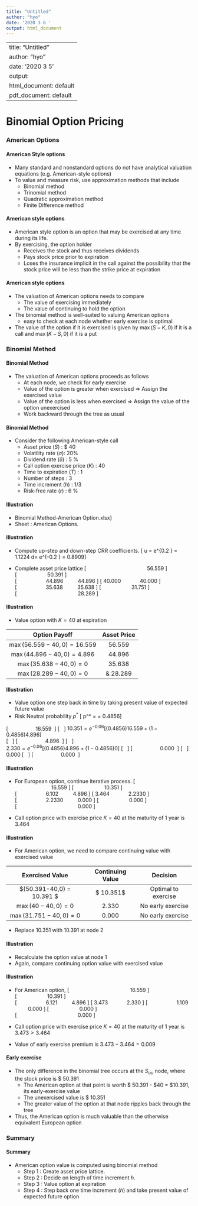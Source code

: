 ---
title: "Untitled"
author: "hyo"
date: '2020 3 6 '
output: html_document
---
---
title: "Untitled"
author: "hyo"
date: '2020 3 5 '
output:
  html_document: default
  pdf_document: default
---

# Binomial Option Pricing

### American Options

#### American Style options
* Many standard and nonstandard options do not have analytical valuation equations (e.g. American-style options)
* To value and measure risk, use approximation methods that include
  + Binomial method
  + Trinomial method
  + Quadratic approximation method
  + Finite Difference method


#### American style options
* American style option is an option that may be exercised at any time during its life.
* By exercising, the option holder
  + Receives the stock and thus receives dividends
  + Pays stock price prior to expiration
  + Loses the insurance implicit in the call against the possibility that the stock price will be less than the strike price at expiration


#### American style options
* The valuation of American options needs to compare
  + The value of exercising immediately 
  + The value of continuing to hold the option
* The binomial method is well-suited to valuing American options
  + easy to check at each node whether early exercise is optimal
* The value of the option if it is exercised is given by $\max(S-K,0)$ if it is a call and $\max(K-S,0)$ if it is a put

### Binomial Method

#### Binomial Method
* The valuation of American options proceeds as follows
  + At each node, we check for early exercise 
  + Value of the option is greater when exercised $\Rightarrow$ Assign the exercised value
  + Value of the option is less when exercised $\Rightarrow$ Assign the value of the option unexercised
  + Work backward through the tree as usual



#### Binomial Method
* Consider the following American-style call
  + Asset price ($S$) : \$ 40 
  + Volatility rate ($\sigma$): 20\% 
  + Dividend rate ($\delta$) : 5 \% 
  + Call option exercise price ($K$) : 40 
  + Time to expiration ($T$) : 1
  + Number of steps : 3 
  + Time increment ($h$) : 1/3 
  +  Risk-free rate ($r$) : 6 \% 


#### Illustration
* Binomial Method-American Option.xlsx}
* Sheet : American Options.



#### Illustration
* Compute up-step and down-step CRR coefficients.
\[ u = e^{0.2 \sqrt{1/3}} = 1.1224 \quad d=  e^{-0.2 \sqrt{1/3}} = 0.8909\]

* Complete asset price lattice
\[\ \ \ \ \ \ \ \ \ \ \ \ \ \ \ \  \ \ \ \ \ \ \ \ \ \ \ \ \ \ \ \ \ \ \ \ \ \ \ \ \ 56.559 \]
\[\ \ \ \ \ \ \ \ \ \ \ \ \ \ \ \ \ \ \ \ \ 50.391 \]   
\[\ \ \ \ \ \ \ \ \ \ \ \ \ \ \ \ \ \ \ \ 44.896 \ \ \ \ \ \ \ \ \ 44.896 \] 
\[ 40.000 \ \ \ \ \ \ \ \ \ \ \ \ 40.000  \] 
\[\ \ \ \ \ \ \ \ \ \ \ \ \ \ \ \ \ \ \ \ 35.638 \ \ \ \ \ \ \ \ \ 35.638 \]
\[\ \ \ \ \ \ \ \ \ \ \ \ \ \ \ \ \ \ \ \ \ 31.751 \]   
\[\ \ \ \ \ \ \ \ \ \ \ \ \ \ \ \ \ \ \ \ \ \ \ \ \ \ \ \  \ \ \ \ \ \ \ \ \ \ \ \ \ 28.289 \] 
    



#### Illustration
* Value option with $K = 40$ at expiration

|Option Payoff | Asset Price |
|:---:|:---:|
|$\max(56.559 - 40, 0) = 16.559$ | 56.559 |
|$\max(44.896 - 40, 0) = 4.896$ | 44.896 |
|$\max(35.638 - 40, 0) = 0$ | 35.638 |
|$\max(28.289 - 40, 0) = 0$ | & 28.289 |






#### Illustration
* Value option one step back in time by taking present value of expected future value
* Risk Neutral probability $p^*$
\[ p^* = \frac{e^{(0.06-0.05) (1/3)} - 0.8909}{1.1224-0.8909} = 0.4856\]


\[\ \ \ \ \ \ \ \ \ \ \ \ \ \ \ \ \ \  16.559 \ \]
\[ \swarrow \   \]
$10.351 = e^{-0.06} [(0.4856) 16.559  + (1-0.4856) 4.896]$  
\[ \nwarrow \   \]
\[\ \ \ \ \ \ \ \ \ \ \ \ \ \ \ \ \ \  4.896 \ \]
\[ \swarrow \   \]       
$2.330 = e^{-0.06} [(0.4856) 4.896  + (1-0.4856) 0]$
\[ \nwarrow \   \]
\[\ \ \ \ \ \ \ \ \ \ \ \ \ \ \ \ \ \  0.000 \ \]
\[ \swarrow \   \] 
$0.000$
\[ \nwarrow \   \]
\[\ \ \ \ \ \ \ \ \ \ \ \ \ \ \ \ \ \  0.000 \ \]



#### Illustration
* For European option, continue iterative process. 
\[\ \ \ \ \ \ \ \ \ \ \ \ \ \ \ \  \ \ \ \ \ \ \ \ \ \ \ \ \ \ \ \ \ \ \ \ \ \ \ \ \ 16.559 \]
\[\ \ \ \ \ \ \ \ \ \ \ \ \ \ \ \ \ \ \ \ \ 10.351 \]   
\[\ \ \ \ \ \ \ \ \ \ \ \ \ \ \ \ \ \ \ \ 6.102 \ \ \ \ \ \ \ \ \ 4.896 \] 
\[ 3.464 \ \ \ \ \ \ \ \ \ \ \ \ 2.2330  \] 
\[\ \ \ \ \ \ \ \ \ \ \ \ \ \ \ \ \ \ \ \ 2.2330 \ \ \ \ \ \ \ \ \ 0.000 \]
\[\ \ \ \ \ \ \ \ \ \ \ \ \ \ \ \ \ \ \ \ \ 0.000 \]   
\[\ \ \ \ \ \ \ \ \ \ \ \ \ \ \ \ \ \ \ \ \ \ \ \ \ \ \ \  \ \ \ \ \ \ \ \ \ \ \ \ \ 0.000 \] 

* Call option price with exercise price $K=40$ at the maturity of 1 year is $3.464$


#### Illustration
* For American option, we need to compare continuing value with exercised value 


|Exercised Value | Continuing Value | Decision |
|:---:|:---:|:---:|
|$\max(50.391-40,0) = 10.391 $ | $ 10.351$ |  Optimal to exercise|
|$\max(40-40,0) = 0$ | $2.330$ |  No early exercise|
|$\max(31.751-40,0) = 0$ | $0.000$ | No early exercise|


* Replace $10.351$ with $10.391$ at node 2


#### Illustration
* Recalculate the option value at node 1
\begin{eqnarray*}
6.121 & = &  e^{-0.06} [ (0.4856) 10.391  + (1-0.4856) 2.330 ]\\
1.109 & = &  e^{-0.06} [ (0.4856) 2.330  + (1-0.4856) 0.000 ]\\
\end{eqnarray*}
* Again, compare continuing option value with exercised value
\begin{eqnarray*}
6.121 & > & 4.896 = \max(44.896-40,0)  : \text{No early exercise}\\
1.109 & > & 0.000 = \max(35.638-40,0)  : \text{No early exercise}
\end{eqnarray*}


#### Illustration
* For American option, 
\[\ \ \ \ \ \ \ \ \ \ \ \ \ \ \ \  \ \ \ \ \ \ \ \ \ \ \ \ \ \ \ \ \ \ \ \ \ \ \ \ \ 16.559 \]
\[\ \ \ \ \ \ \ \ \ \ \ \ \ \ \ \ \ \ \ \ \ 10.391 \]   
\[\ \ \ \ \ \ \ \ \ \ \ \ \ \ \ \ \ \ \ \ 6.121 \ \ \ \ \ \ \ \ \ 4.896 \] 
\[ 3.473 \ \ \ \ \ \ \ \ \ \ \ \ 2.330  \] 
\[\ \ \ \ \ \ \ \ \ \ \ \ \ \ \ \ \ \ \ \ 1.109 \ \ \ \ \ \ \ \ \ 0.000 \]
\[\ \ \ \ \ \ \ \ \ \ \ \ \ \ \ \ \ \ \ \ \ 0.000 \]   
\[\ \ \ \ \ \ \ \ \ \ \ \ \ \ \ \ \ \ \ \ \ \ \ \ \ \ \ \  \ \ \ \ \ \ \ \ \ \ \ \ \ 0.000 \] 

* Call option price with exercise price $K=40$ at the maturity of 1 year is $3.473 > 3.464$
* Value of early exercise premium is $3.473 - 3.464 = 0.009$


#### Early exercise
* The only difference in the binomial tree occurs at the $S_{uu}$ node, where the stock price is \$ 50.391
  + The American option at that point is worth \$ 50.391 - \$40 = \$10.391, its early-exercise value
  + The unexercised value is \$ 10.351
  + The greater value of the option at that node ripples back through the tree
* Thus, the American option is much valuable than the otherwise equivalent European option

### Summary

#### Summary
* American option value is computed using binomial method
  + Step 1 : Create asset price lattice.
  + Step 2 : Decide on length of time increment $h$. 
  + Step 3 : Value option at expiration 
  + Step 4 : Step back one time increment ($h$) and take present value of expected future option 

